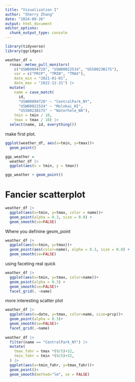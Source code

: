 ```yaml
---
title: "Visualization I"
author: "Sherry Zhang"
date: "2024-09-26"
output: html_document
editor_options: 
  chunk_output_type: console
---
```


```r
library(tidyverse)
library(ggridges)
```

```r
weather_df = 
  rnoaa::meteo_pull_monitors(
    c("USW00094728", "USW00022534", "USS0023B17S"),
    var = c("PRCP", "TMIN", "TMAX"), 
    date_min = "2021-01-01",
    date_max = "2022-12-31") |>
  mutate(
    name = case_match(
      id, 
      "USW00094728" ~ "CentralPark_NY", 
      "USW00022534" ~ "Molokai_HI",
      "USS0023B17S" ~ "Waterhole_WA"),
    tmin = tmin / 10,
    tmax = tmax / 10) |>
  select(name, id, everything())
```

make first plot.

```r
ggplot(weather_df, aes(x=tmin, y=tmax))+
  geom_point()
```

```r
ggp_weather = 
  weather_df |>
  ggplot(aes(x = tmin, y = tmax)) 

ggp_weather + geom_point()

```

# Fancier scatterplot

```r
weather_df |> 
  ggplot(aes(x=tmin, y=tmax, color = name))+
  geom_point(alpha = 0.3, size = 0.8) +
  geom_smooth(se=FALSE)
```

Where you definine geom_point

```r
weather_df |> 
  ggplot(aes(x=tmin, y=tmax))+
  geom_point(aes(color=name), alpha = 0.3, size = 0.8) +
  geom_smooth(se=FALSE)
```

using faceting real quick

```r
weather_df |> 
  ggplot(aes(x=tmin, y=tmax, color=name))+
  geom_point(alpha = 0.3) +
  geom_smooth(se=FALSE)+
  facet_grid(. ~name)

```

more interesting scatter plot

```r
weather_df |> 
  ggplot(aes(x=date, y=tmax, color=name, size=prcp))+
  geom_point(alpha = 0.3)+
  geom_smooth(se=FALSE)+
  facet_grid(.~name)
  
weather_df |> 
  filter(name == "CentralPark_NY") |> 
  mutate(
    tmax_fahr = tmax *(9/5)+32,
    tmin_fahr = tmin *(9/5)+32,
  ) |> 
  ggplot(aes(x=tmin_fahr, y=tmax_fahr))+
  geom_point()+
  geom_smooth(method="lm", se = FALSE)
```





